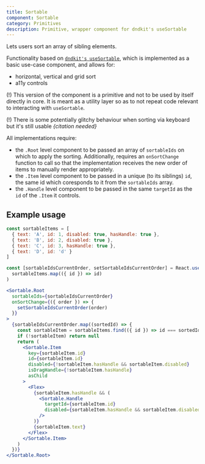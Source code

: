 ```yaml
---
title: Sortable
component: Sortable
category: Primitives
description: Primitive, wrapper component for dndkit's useSortable
---
```


Lets users sort an array of sibling elements.

Functionality based on [`dndkit's useSortable`](https://docs.dndkit.com/presets/sortable/usesortable),
which is implemented as a basic use-case component, and allows for:

- horizontal, vertical and grid sort
- a11y controls

(!) This version of the component is a primitive and not to be used by itself directly in core. It is meant as a utility layer so as to not repeat code relevant to interacting with `useSortable`.

(!) There is some potentially glitchy behaviour when sorting via keyboard but it's still usable _{citation needed}_

All implementations require:

- the `.Root` level component to be passed an array of `sortableIds` on which to apply the sorting. Additionally, requires an `onSortChange` function to call so that the implementation receives the new order of items to manually render appropriately.
- the `.Item` level component to be passed in a unique (to its siblings) `id`, the same id which coresponds to it from the `sortableIds` array.
- the `.Handle` level component to be passed in the same `targetId` as the `id` of the `.Item` it controls.

## Example usage

```js
const sortableItems = [
  { text: 'A', id: 1, disabled: true, hasHandle: true },
  { text: 'B', id: 2, disabled: true },
  { text: 'C', id: 3, hasHandle: true },
  { text: 'D', id: 'd' }
]
```

```jsx
const [sortableIdsCurrentOrder, setSortableIdsCurrentOrder] = React.useState(
  sortableItems.map(({ id }) => id)
)
```

```jsx preview
<Sortable.Root
  sortableIds={sortableIdsCurrentOrder}
  onSortChange={({ order }) => {
    setSortableIdsCurrentOrder(order)
  }}
>
  {sortableIdsCurrentOrder.map((sortedId) => {
    const sortableItem = sortableItems.find(({ id }) => id === sortedId)
    if (!sortableItem) return null
    return (
      <Sortable.Item
        key={sortableItem.id}
        id={sortableItem.id}
        disabled={!sortableItem.hasHandle && sortableItem.disabled}
        isDragHandle={!sortableItem.hasHandle}
        asChild
      >
        <Flex>
          {sortableItem.hasHandle && (
            <Sortable.Handle
              targetId={sortableItem.id}
              disabled={sortableItem.hasHandle && sortableItem.disabled}
            />
          )}
          {sortableItem.text}
        </Flex>
      </Sortable.Item>
    )
  })}
</Sortable.Root>
```
